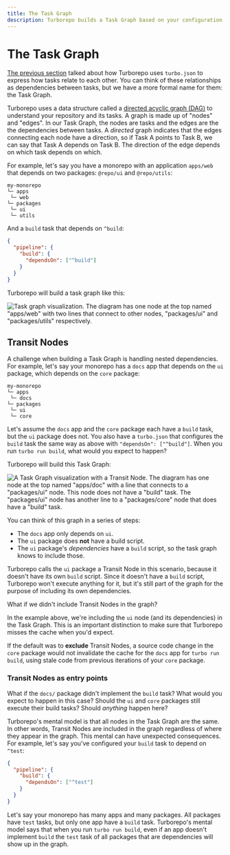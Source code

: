```yaml
---
title: The Task Graph
description: Turborepo builds a Task Graph based on your configuration and repository structure.
---
```


# The Task Graph

[The previous section][2] talked about how Turborepo uses `turbo.json` to
express how tasks relate to each other. You can think of these relationships as
dependencies between tasks, but we have a more formal name for them: the Task
Graph.

Turborepo uses a data structure called a [directed acyclic graph (DAG)][1] to
understand your repository and its tasks. A graph is made up of "nodes" and
"edges". In our Task Graph, the nodes are tasks and the edges are the the
dependencies between tasks. A _directed_ graph indicates that the edges
connecting each node have a direction, so if Task A points to Task B, we can say
that Task A depends on Task B. The direction of the edge depends on which task
depends on which.

For example, let's say you have a monorepo with an application `apps/web` that
depends on two packages: `@repo/ui` and `@repo/utils`:

```
my-monorepo
└─ apps
 └─ web
└─ packages
 └─ ui
 └─ utils
```

And a `build` task that depends on `^build`:

```json
{
  "pipeline": {
    "build": {
      "dependsOn": ["^build"]
    }
  }
}
```

Turborepo will build a task graph like this:

![Task graph visualization. The diagram has one node at the top named "apps/web" with two lines that connect to other nodes, "packages/ui" and "packages/utils" respectively.](/images/docs/simple-task-graph.png)

## Transit Nodes

A challenge when building a Task Graph is handling nested dependencies. For
example, let's say your monorepo has a `docs` app that depends on the `ui`
package, which depends on the `core` package:

```
my-monorepo
└─ apps
 └─ docs
└─ packages
 └─ ui
 └─ core
```

Let's assume the `docs` app and the `core` package each have a `build` task, but
the `ui` package does not. You also have a `turbo.json` that configures the
`build` task the same way as above with `"dependsOn": ["^build"]`. When you run
`turbo run build`, what would you expect to happen?

Turborepo will build this Task Graph:

![A Task Graph visualization with a Transit Node. The diagram has one node at the top named "apps/doc" with a line that connects to a "packages/ui" node. This node does not have a "build" task. The "packages/ui" node has another line to a "packages/core" node that does have a "build" task.](/images/docs/transitive-nodes.png)

You can think of this graph in a series of steps:

- The `docs` app only depends on `ui`.
- The `ui` package does **not** have a build script.
- The `ui` package's _dependencies_ have a `build` script, so the task graph knows to include those.

Turborepo calls the `ui` package a Transit Node in this scenario, because it
doesn't have its own `build` script. Since it doesn't have a `build` script,
Turborepo won't execute anything for it, but it's still part of the graph for
the purpose of including its own dependencies.

What if we didn't include Transit Nodes in the graph?

In the example above, we're including the `ui` node (and its dependencies) in
the Task Graph. This is an important distinction to make sure that Turborepo
misses the cache when you'd expect.

If the default was to **exclude** Transit Nodes, a source code change in the
`core` package would not invalidate the cache for the `docs` app for
`turbo run build`, using stale code from previous iterations of your `core`
package.

### Transit Nodes as entry points

What if the `docs/` package didn't implement the `build` task? What would
you expect to happen in this case? Should the `ui` and `core` packages still
execute their build tasks? Should _anything_ happen here?

Turborepo's mental model is that all nodes in the Task Graph are the same. In other words,
Transit Nodes are included in the graph regardless of where they appear in the graph.
This mental can have unexpected consequences. For example, let's say you've configured
your `build` task to depend on `^test`:

```json
{
  "pipeline": {
    "build": {
      "dependsOn": ["^test"]
    }
  }
}
```

Let's say your monorepo has many apps and many packages. All packages have
`test` tasks, but only one app have a `build` task. Turborepo's mental model
says that when you run `turbo run build`, even if an app doesn't implement `build`
the `test` task of all packages that are dependencies will show up in the graph.

[1]: https://en.wikipedia.org/wiki/Directed_acyclic_graph
[2]: /repo/docs/core-concepts/monorepos/task-dependencies

